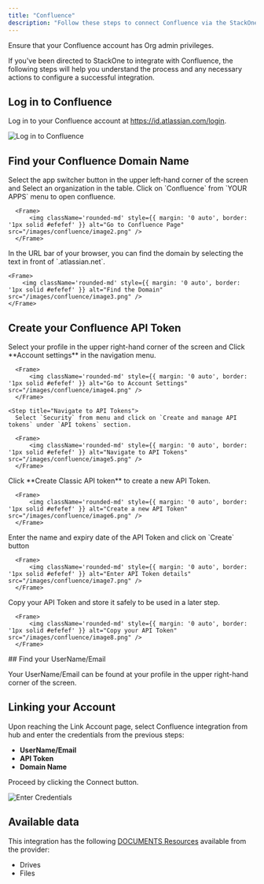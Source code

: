 ```yaml
---
title: "Confluence"
description: "Follow these steps to connect Confluence via the StackOne Hub successfully."
---
```



<Warning>
  Ensure that your Confluence account has Org admin privileges.
</Warning>

If you've been directed to StackOne to integrate with Confluence, the following steps will help you understand the process and any necessary actions to configure a successful integration.

## Log in to Confluence

Log in to your Confluence account at https://id.atlassian.com/login.

<Frame>
    <img className='rounded-md' style={{ margin: '0 auto', border: '1px solid #efefef' }} alt="Log in to Confluence" src="/images/confluence/image1.png" />
</Frame>

## Find your Confluence Domain Name

<Steps>
  <Step title="Go to Confluence Page">
      Select the app switcher button in the upper left-hand corner of the screen and Select an organization in the table. Click on `Confluence` from `YOUR APPS` menu to open confluence.

      <Frame>
          <img className='rounded-md' style={{ margin: '0 auto', border: '1px solid #efefef' }} alt="Go to Confluence Page" src="/images/confluence/image2.png" />
      </Frame>
  </Step>

  <Step title="Find the Domain">
    In the URL bar of your browser, you can find the domain by selecting the text in front of `.atlassian.net`.
  
    <Frame>
        <img className='rounded-md' style={{ margin: '0 auto', border: '1px solid #efefef' }} alt="Find the Domain" src="/images/confluence/image3.png" />
    </Frame>
  </Step>
</Steps>

## Create your Confluence API Token

<Steps>
  <Step title="Go to Account Settings">
      Select your profile in the upper right-hand corner of the screen and Click **Account settings** in the navigation menu.
  
      <Frame>
          <img className='rounded-md' style={{ margin: '0 auto', border: '1px solid #efefef' }} alt="Go to Account Settings" src="/images/confluence/image4.png" />
      </Frame>
  </Step>

    <Step title="Navigate to API Tokens">
      Select `Security` from menu and click on `Create and manage API tokens` under `API tokens` section.
  
      <Frame>
          <img className='rounded-md' style={{ margin: '0 auto', border: '1px solid #efefef' }} alt="Navigate to API Tokens" src="/images/confluence/image5.png" />
      </Frame>
  </Step>

  <Step title="Create a new API Token">
      Click **Create Classic API token** to create a new API Token.
  
      <Frame>
          <img className='rounded-md' style={{ margin: '0 auto', border: '1px solid #efefef' }} alt="Create a new API Token" src="/images/confluence/image6.png" />
      </Frame>
  </Step>
  <Step title="Enter API Token details">
      Enter the name and expiry date of the API Token and click on `Create` button
  
      <Frame>
          <img className='rounded-md' style={{ margin: '0 auto', border: '1px solid #efefef' }} alt="Enter API Token details" src="/images/confluence/image7.png" />
      </Frame>
  </Step>
  <Step title="Copy your API Token">
      Copy your API Token and store it safely to be used in a later step.
  
      <Frame>
          <img className='rounded-md' style={{ margin: '0 auto', border: '1px solid #efefef' }} alt="Copy your API Token" src="/images/confluence/image8.png" />
      </Frame>
  </Step>
</Steps>
## Find your UserName/Email

Your UserName/Email can be found at your profile in the upper right-hand corner of the screen.

## Linking your Account

Upon reaching the Link Account page, select Confluence integration from hub and enter the credentials from the previous steps:
  - **UserName/Email**
  - **API Token**
  - **Domain Name**

Proceed by clicking the Connect button.

<Frame>
    <img className='rounded-md' style={{ margin: '0 auto', border: '1px solid #efefef' }} alt="Enter Credentials" src="/images/confluence/image9.png" />
</Frame>

<IntegrationFooter />

## Available data

This integration has the following [DOCUMENTS Resources](https://docs.stackone.com/reference/getting-started-with-your-api) available from the provider:
<ul>
  <li>Drives</li>
  <li>Files</li>
</ul>